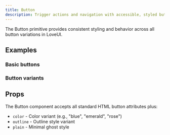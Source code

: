 ```yaml
---
title: Button
description: Trigger actions and navigation with accessible, styled buttons.
---
```


The Button primitive provides consistent styling and behavior across all button variations in LoveUI.

## Examples

### Basic buttons

<Preview path="primitives-buttons" />

### Button variants

<Preview path="primitives-button-variants" />

## Props

The Button component accepts all standard HTML button attributes plus:

- `color` - Color variant (e.g., "blue", "emerald", "rose")
- `outline` - Outline style variant
- `plain` - Minimal ghost style

